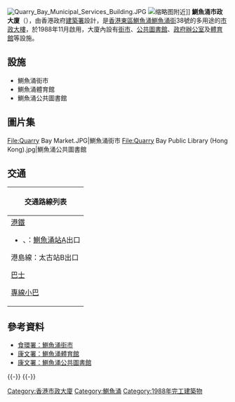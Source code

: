 [[File:Quarry_Bay_Municipal_Services_Building.JPG|thumb]]
[[File:Quarry_Bay_Municipal_Services_Building_(Hong_Kong).jpg|缩略图]]附近]]
'''鰂魚涌市政大廈'''（{{lang-en|Quarry Bay Municipal Services Building}}），由香港政府[[建築署|建築署]]設計，是[[香港|香港]][[東區_(香港)|東區]][[鰂魚涌|鰂魚涌]][[鰂魚涌街|鰂魚涌街]]38號的多用途的[[市政大樓|市政大樓]]，於1988年11月啟用，大廈內設有[[街市|街市]]、[[香港公共圖書館|公共圖書館]]、[[政府|政府]][[辦公室|辦公室]]及[[體育館|體育館]]等設施。

== 設施 ==
*鰂魚涌街市
*鰂魚涌體育館
*鰂魚涌公共圖書館

== 圖片集 ==
<gallery mode="packed" heights="120px" style="text-align:left">
File:Quarry Bay Market.JPG|鰂魚涌街市
File:Quarry Bay Public Library (Hong Kong).jpg|鰂魚涌公共圖書館
</gallery>

== 交通 ==
{| class="mw-collapsible mw-collapsed wikitable" style="background:white; margin: 0 auto; width: auto;" 
! 交通路線列表
|-
|
;[[港鐵|港鐵]]
*{{港鐵路線標誌|ISL}}、{{港鐵路線標誌|TKL}}：[[鰂魚涌站|鰂魚涌站]]A出口
港島線：太古站B出口
;[[香港巴士|巴士]]
{{港島巴士簡單列表|2|2A|8H|18X|19P|77|77A|81|81A|82|85|85A|99|722|N8|N8X}}
{{過海隧道巴士簡單列表|102|102P|106|106P|116|606|606A|608|613|682|682A|682B|682P|686|933|948E|960B|960X|962C|962E|968X|969C|976|982C|988|989|N122}}
{{大嶼山巴士簡單列表|A12}}
;[[香港小巴|專線小巴]]
{{港島專線小巴簡單列表|33|65A|68|69}}
|}

==參考資料==
*[https://www.fehd.gov.hk/tc_chi/map/market/market_pt.html?mapID=531&type=market 食環署：鰂魚涌街市] {{Wayback|url=https://www.fehd.gov.hk/tc_chi/map/market/market_pt.html?mapID=531&type=market |date=20180705204202 }}
*[https://www.lcsd.gov.hk/tc/facilities/facilitieslist/facilities.php?fid=481 康文署：鰂魚涌體育館] {{Wayback|url=https://www.lcsd.gov.hk/tc/facilities/facilitieslist/facilities.php?fid=481 |date=20180916130617 }}
*[https://www.hkpl.gov.hk/tc/locations/eastern/library/quarry-bay.html 康文署：鰂魚涌公共圖書館] {{Wayback|url=https://www.hkpl.gov.hk/tc/locations/eastern/library/quarry-bay.html |date=20210227013149 }}
{{-}}
{{HK-buil-stub}}
{{-}}
{{香港市政大廈}}
{{香港室內體育場館}}

[[Category:香港市政大廈|Category:香港市政大廈]]
[[Category:鰂魚涌|Category:鰂魚涌]]
[[Category:1988年完工建築物|Category:1988年完工建築物]]